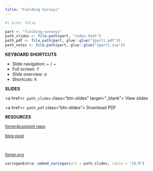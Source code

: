 ```yaml
---
title: "Fielding Surveys"
---
```


```r
#| echo: false

part <- "fielding-surveys"
path_slides <- file.path(part, "index.html")
path_pdf <- file.path(part, glue::glue("{part}.pdf"))
path_notes <- file.path(part, glue::glue("{part}.zip"))
```

::: {.grid}

::: {.g-col-3}

**KEYBOARD SHORTCUTS**

- Slide navigation: <kbd>←</kbd> / <kbd>→</kbd>
- Full screen: <kbd>f</kbd>
- Slide overview: <kbd>o</kbd>
- Shortcuts: <kbd>h</kbd>

:::

::: {.g-col-3}

::: {.class-buttons}

**SLIDES**

<a href=`r path_slides` class="btn-slides" target="_blank"><i class="fas fa-external-link-alt"></i> View slides</a>

<a href=`r path_pdf` class="btn-slides"><i class="fas fa-file-pdf"></i> Download PDF</a>

:::

:::

::: {.g-col-3}

::: {.class-buttons}

**RESOURCES**

<a href="https://github.com/jhelvy/formr4conjoint" class="btn-notes"><i class="fas fa-external-link-alt"></i> formr4conjoint repo</a>

<a href="https://www.jhelvy.com/posts/2021-09-18-choice-based-conjoint-surveys-in-r-with-formr/" class="btn-notes"><i class="fas fa-external-link-alt"></i> blog post</a>

:::

:::

::: {.g-col-3}

::: {.class-buttons}

<br>

<a href="https://formr.org/" class="btn-notes"><i class="fas fa-external-link-alt"></i> formr.org</a>

:::

:::

:::

```r
xaringanExtra::embed_xaringan(url = path_slides, ratio = "16:9")
```
